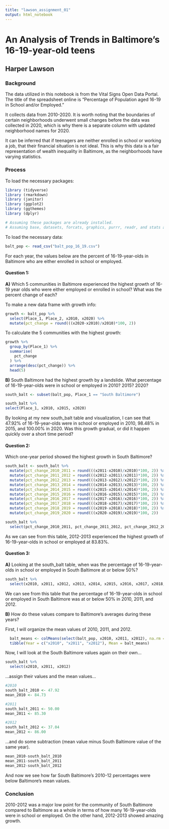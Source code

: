 ```yaml
---
title: "lawson_assignment_01"
output: html_notebook
---
```


# **An Analysis of Trends in Baltimore's 16-19-year-old teens**

## Harper Lawson

### Background

The data utilized in this notebook is from the Vital Signs Open Data Portal. The title of the spreadsheet online is "Percentage of Population aged 16-19 in School and/or Employed."

It collects data from 2010-2020. It is worth noting that the boundaries of certain neighborhoods underwent small changes before the data was collected in 2020, which is why there is a separate column with updated neighborhood names for 2020.

It can be inferred that if teenagers are neither enrolled in school or working a job, that their financial situation is not ideal. This is why this data is a fair representation of wealth inequality in Baltimore, as the neighborhoods have varying statistics.

### Process

To load the necessary packages:

```r

library (tidyverse)
library (rmarkdown)
library (janitor)
library (ggplot2)
library (ggthemes)
library (dplyr)

# Assuming these packages are already installed.
# Assuming base, datasets, forcats, graphics, purrr, readr, and stats are already installed and loaded.

```

To load the necessary data:

```r

balt_pop <- read_csv("balt_pop_16_19.csv")

```

For each year, the values below are the percent of 16-19-year-olds in Baltimore who are either enrolled in school or employed.

#### Question 1:

**A)** Which 5 communities in Baltimore experienced the highest growth of 16-19 year olds who were either employed or enrolled in school? What was the percent change of each?

To make a new data frame with growth info:

```r

growth <- balt_pop %>%
  select(Place_1, Place_2, x2010, x2020) %>%
  mutate(pct_change = round(((x2020-x2010)/x2010)*100, 2))

```

To calculate the 5 communities with the highest growth:

```r

growth %>%
  group_by(Place_1) %>%
  summarise(
    pct_change
  ) %>% 
  arrange(desc(pct_change)) %>%
  head(5)

```

**B)** South Baltimore had the highest growth by a landslide. What percentage of 16-19-year-olds were in school or employed in 2010? 2015? 2020?

```r

south_balt <- subset(balt_pop, Place_1 == "South Baltimore")

south_balt %>%  
select(Place_1, x2010, x2015, x2020)

```

By looking at my new south_balt table and visualization, I can see that 47.92% of 16-19-year-olds were in school or employed in 2010, 98.48% in 2015, and 100.00% in 2020. Was this growth gradual, or did it happen quickly over a short time period?

#### Question 2:

Which one-year period showed the highest growth in South Baltimore?

```r

south_balt <- south_balt %>%
  mutate(pct_change_2010_2011 = round(((x2011-x2010)/x2010)*100, 2)) %>%
  mutate(pct_change_2011_2012 = round(((x2012-x2011)/x2011)*100, 2)) %>%
  mutate(pct_change_2012_2013 = round(((x2013-x2012)/x2012)*100, 2)) %>%
  mutate(pct_change_2013_2014 = round(((x2014-x2013)/x2013)*100, 2)) %>%
  mutate(pct_change_2014_2015 = round(((x2015-x2014)/x2014)*100, 2)) %>%
  mutate(pct_change_2015_2016 = round(((x2016-x2015)/x2015)*100, 2)) %>%
  mutate(pct_change_2016_2017 = round(((x2017-x2016)/x2016)*100, 2)) %>%
  mutate(pct_change_2017_2018 = round(((x2018-x2017)/x2017)*100, 2)) %>%
  mutate(pct_change_2018_2019 = round(((x2019-x2018)/x2018)*100, 2)) %>%
  mutate(pct_change_2019_2020 = round(((x2020-x2019)/x2019)*100, 2))

south_balt %>%  
  select(pct_change_2010_2011, pct_change_2011_2012, pct_change_2012_2013, pct_change_2013_2014, pct_change_2014_2015, pct_change_2015_2016, pct_change_2016_2017, pct_change_2017_2018, pct_change_2018_2019, pct_change_2019_2020)

```

As we can see from this table, 2012-2013 experienced the highest growth of 16-19-year-olds in school or employed at 83.83%.

#### Question 3:

**A)** Looking at the south_balt table, when was the percentage of 16-19-year-olds in school or employed in South Baltimore at or below 50%?

```r

south_balt %>%
  select(x2010, x2011, x2012, x2013, x2014, x2015, x2016, x2017, x2018, x2019, x2020)

```

We can see from this table that the percentage of 16-19-year-olds in school or employed in South Baltimore was at or below 50% in 2010, 2011, and 2012.

**B)** How do these values compare to Baltimore's averages during these years?

First, I will organize the mean values of 2010, 2011, and 2012.

```r

  balt_means <- colMeans(select(balt_pop, x2010, x2011, x2012), na.rm = TRUE)
  tibble(Year = c("x2010", "x2011", "x2012"), Mean = balt_means)

```

Now, I will look at the South Baltimore values again on their own...

```r

south_balt %>%
  select(x2010, x2011, x2012)

```

...assign their values and the mean values...

```r

#2010
south_balt_2010 <- 47.92
mean_2010 <- 84.73

#2011
south_balt_2011 <- 50.00
mean_2011 <- 85.30

#2012
south_balt_2012 <- 37.04
mean_2012 <- 86.00

```

...and do some subtraction (mean value minus South Baltimore value of the same year).

```r
mean_2010-south_balt_2010
mean_2011-south_balt_2011
mean_2012-south_balt_2012
```

And now we see how far South Baltimore's 2010-12 percentages were below Baltimore's mean values.

### Conclusion

2010-2012 was a major low point for the community of South Baltimore compared to Baltimore as a whole in terms of how many 16-19-year-olds were in school or employed. On the other hand, 2012-2013 showed amazing growth.
